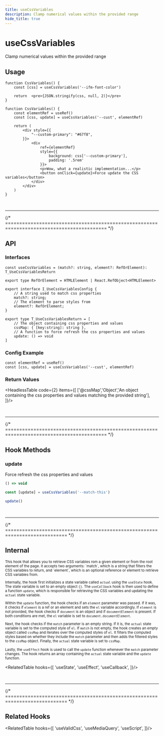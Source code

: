 ```yaml
---
title: useCssVariables
description: Clamp numerical values within the provided range
hide_title: true
---
```



<MainText>
<h1>useCssVariables</h1>
Clamp numerical values within the provided range
</MainText>




## Usage

<Tabs>

<TabItem value='simple' label='Simple'>

```tsx live
function CssVariables() {
    const [css] = useCssVariables('--ifm-font-color')

    return  <pre>{JSON.stringify(css, null, 2)}</pre>
}
```

</TabItem>

<TabItem value='adv' label='Advanced'>

```tsx live
function CssVariables() {
    const elementRef = useRef()
    const [css, update] = useCssVariables('--cust', elementRef)

    return (
        <div style={{
            "--custom-primary": "#67f8",
        }}>
            <div 
                ref={elementRef} 
                style={{ 
                    background: css['--custom-primary'], 
                    padding: '.5rem' 
                }}>
                <p>Wow, what a realistic implementation...</p>
                <button onClick={update}>Force update the CSS variables</button>
            </div>
        </div>
    )
}
```

</TabItem>
</Tabs>


<br />
<hr />
{/* ========================================================================================== */}


## API

### Interfaces

```tsx
const useCssVariables = (match?: string, element?: RefOrElement): T_UseCssVariablesReturn

export type RefOrElement = HTMLElement | React.RefObject<HTMLElement>

export interface I_UseCssVariablesConfig {
    // A string used to match css properties
    match?: string;
    // The element to parse styles from
    element?: RefOrElement;
}

export type T_UseCssVariablesReturn = [
    // The object containing css properties and values
    cssMap: { [key:string]: string },
    // A function to force refresh the css properties and values
    update: () => void
]
```


### Config Example

```tsx
const elementRef = useRef()
const [css, update] = useCssVariables('--cust', elementRef)
```

### Return Values

<HeadlessTable code={2} items={[
    ['@cssMap','Object','An object containing the css properties and values matching the provided string'],
]}/>







<br />
<hr />
{/* ========================================================================================== */}


## Hook Methods

<Card>

### update
Force refresh the css properties and values

```ts
() => void 
```
```ts
const [update] = useCssVariables('--match-this')

update()
```

</Card>














<br />
<hr />
{/* ============================================================================ */}



## Internal


<small>
This hook that allows you to retrieve CSS variables 
rom a given element or from the root element of the page. It accepts two arguments: `match`, which 
is a string that filters the CSS variables to return, and `element`, which is an optional reference 
or element to retrieve CSS variables from. 

Internally, the hook first initializes a state variable called `actual` using the `useState` hook. 
The state variable is set to an empty object `{}`. The `useCallback` hook is then used to define a 
function `update`, which is responsible for retrieving the CSS variables and updating the `actual` 
state variable. 

Within the `update` function, the hook checks if an `element` parameter was passed. If it was, it 
checks if `element` is a ref or an element and sets the `el` variable accordingly. If `element` is 
not provided, the hook checks if `document` is an object and if `documentElement` is present. If 
both conditions are met, the `el` variable is set to `document.documentElement`. 

Next, the hook checks if the `match` parameter is an empty string. If it is, the `actual` state 
variable is set to the computed style of `el`. If `match` is not empty, the hook creates an empty 
object called `cssMap` and iterates over the computed styles of `el`. It filters the computed styles 
based on whether they include the `match` parameter and then adds the filtered styles to the `cssMap` 
object. Finally, the `actual` state variable is set to `cssMap`.

Lastly, the `useEffect` hook is used to call the `update` function whenever the `match` parameter 
changes. The hook returns an array containing the `actual` state variable and the `update` function.
</small>

<RelatedTable hooks={[
    'useState',
    'useEffect',
    'useCallback',
]}/>

<br />
<hr />
{/* ============================================================================ */}



## Related Hooks


<RelatedTable hooks={[
    'useValidCss',
    'useMediaQuery',
    'useScript',
]}/>
